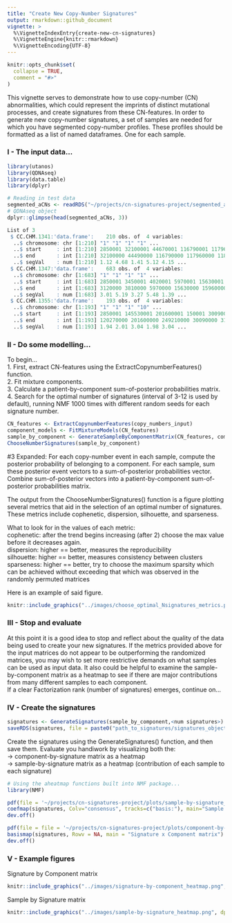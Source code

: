 ```yaml
---
title: "Create New Copy-Number Signatures"
output: rmarkdown::github_document
vignette: >
  %\VignetteIndexEntry{create-new-cn-signatures}
  %\VignetteEngine{knitr::rmarkdown}
  %\VignetteEncoding{UTF-8}
---
```


```r
knitr::opts_chunk$set(
  collapse = TRUE,
  comment = "#>"
)
```

This vignette serves to demonstrate how to use copy-number (CN) abnormalities, which could represent the imprints of distinct mutational processes, and create signatures from these CN-features.
In order to generate new copy-number signatures, a set of samples are needed for which you have segmented copy-number profiles.
These profiles should be formatted as a list of named dataframes. One for each sample.

### I - The input data...

```r
library(utanos)
library(QDNAseq)
library(data.table)
library(dplyr)

# Reading in test data
segmented_aCNs <- readRDS("~/projects/cn-signatures-project/segmented_aCNs.rds")
# QDNAseq object
dplyr::glimpse(head(segmented_aCNs, 3))

List of 3
 $ CC.CHM.1341:'data.frame':	210 obs. of  4 variables:
  ..$ chromosome: chr [1:210] "1" "1" "1" "1" ...
  ..$ start     : int [1:210] 2850001 32100001 44670001 116790001 117960001 118740001 119010001 145530001 171090001 171660001 ...
  ..$ end       : int [1:210] 32100000 44490000 116790000 117960000 118740000 119010000 120270000 171090000 171660000 172530000 ...
  ..$ segVal    : num [1:210] 1.12 4.68 1.41 5.12 4.15 ...
 $ CC.CHM.1347:'data.frame':	683 obs. of  4 variables:
  ..$ chromosome: chr [1:683] "1" "1" "1" "1" ...
  ..$ start     : int [1:683] 2850001 3450001 4020001 5970001 15630001 15960001 18030001 19200001 22020001 23340001 ...
  ..$ end       : int [1:683] 3120000 3810000 5970000 15630000 15960000 18030000 19200000 21840000 23340000 23910000 ...
  ..$ segVal    : num [1:683] 3.01 5.19 3.27 5.48 1.39 ...
 $ CC.CHM.1355:'data.frame':	193 obs. of  4 variables:
  ..$ chromosome: chr [1:193] "1" "1" "1" "10" ...
  ..$ start     : int [1:193] 2850001 145530001 201600001 150001 30090001 31500001 33690001 34230001 42960001 106230001 ...
  ..$ end       : int [1:193] 120270000 201600000 249210000 30090000 31500000 33690000 34230000 38430000 106230000 111540000 ...
  ..$ segVal    : num [1:193] 1.94 2.01 3.04 1.98 3.04 ...

```

### II - Do some modelling...

To begin...  
1. First, extract CN-features using the ExtractCopynumberFeatures() function.  
2. Fit mixture components.  
3. Calculate a patient-by-component sum-of-posterior probabilities matrix.  
4. Search for the optimal number of signatures (interval of 3-12 is used by default), running NMF 1000 times with different random seeds for each signature number.  

```r
CN_features <- ExtractCopynumberFeatures(copy_numbers_input)
component_models <- FitMixtureModels(CN_features)
sample_by_component <- GenerateSampleByComponentMatrix(CN_features, component_models)
ChooseNumberSignatures(sample_by_component)

```


#3 Expanded: For each copy-number event in each sample, compute the posterior probability of belonging to a component. For each sample, sum these posterior event vectors to a sum-of-posterior probabilities vector. Combine sum-of-posterior vectors into a patient-by-component sum-of-posterior probabilities matrix.  
  
  
The output from the ChooseNumberSignatures() function is a figure plotting several metrics that aid in the selection of an optimal number of signatures.
These metrics include cophenetic, dispersion, silhouette, and sparseness.  
  
What to look for in the values of each metric:  
cophenetic: after the trend begins increasing (after 2) choose the max value before it decreases again.  
dispersion: higher == better, measures the reproducibility  
silhouette: higher == better, measures consistency between clusters  
sparseness: higher == better, try to choose the maximum sparsity which can be achieved without exceeding that which was observed in the randomly permuted matrices  
  
Here is an example of said figure.  
```r
knitr::include_graphics("../images/choose_optimal_Nsignatures_metrics.png", dpi = 200)
```
  
  
### III - Stop and evaluate

At this point it is a good idea to stop and reflect about the quality of the data being used to create your new signatures.
If the metrics provided above for the input matrices do not appear to be outperforming the randomized matrices, you may wish to set more restrictive demands on what samples can be used as input data.
It also could be helpful to examine the sample-by-component matrix as a heatmap to see if there are  major contributions from many different samples to each component.  
If a clear Factorization rank (number of signatures) emerges, continue on...
  
### IV - Create the signatures
  
```r
signatures <- GenerateSignatures(sample_by_component,<num signatures>)
saveRDS(signatures, file = paste0("path_to_signatures/signatures_object.rds"))
```
  
Create the signatures using the GenerateSignatures() function, and then save them.
Evaluate you handiwork by visualizing both the:  
-> component-by-signature matrix as a heatmap  
-> sample-by-signature matrix as a heatmap (contribution of each sample to each signature)  
  
```r
# Using the aheatmap functions built into NMF package...
library(NMF)

pdf(file = '~/projects/cn-signatures-project/plots/sample-by-signature_heatmap.pdf', 7, 7, onefile = FALSE)
coefmap(signatures, Colv="consensus", tracks=c("basis:"), main="Sample x Signature matrix")
dev.off()

pdf(file = file = '~/projects/cn-signatures-project/plots/component-by-signature_heatmap.pdf', 7, 7, onefile = FALSE)
basismap(signatures, Rowv = NA, main = "Signature x Component matrix")
dev.off()
```
  
  
### V - Example figures
  
Signature by Component matrix  
```r
knitr::include_graphics("../images/signature-by-component_heatmap.png", dpi = 300)
```
  
  
Sample by Signature matrix  
```r
knitr::include_graphics("../images/sample-by-signature_heatmap.png", dpi = 300)
```
  
  
  
